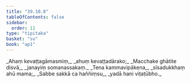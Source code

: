 ```yaml
---
title: "39.10.8"
tableOfContents: false
sidebar:
  order: 11
type: "tipitaka"
basket: "su"
book: "ap1"
---
```



<DynamicBreadcrumb />

<Division number="86" book="ap1">

<Paragraph number="4280" type="verses" book="ap1">
_Ahaṃ kevaṭṭagāmasmiṃ,_  
_ahuṃ kevaṭṭadārako;_  
_Macchake ghātite disvā,_  
_janayiṃ somanassakaṃ._  

</Paragraph>

</Division>
<Division number="87" book="ap1">

<Paragraph number="4281" type="verses" book="ap1">
_Tena kammavipākena,_  
_sīsadukkhaṃ ahū mama;_  
_Sabbe sakkā ca haññiṃsu,_  
_yadā hani viṭaṭūbho._
</Paragraph>
</Division>